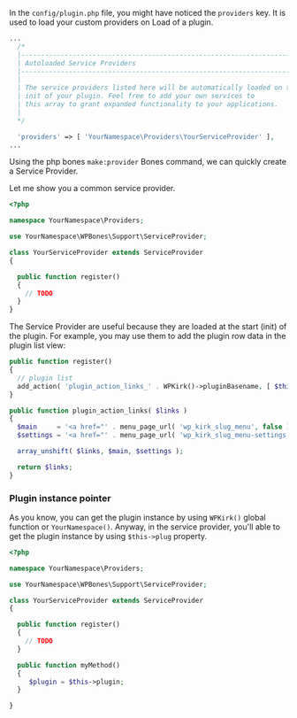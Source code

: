 In the `config/plugin.php` file, you might have noticed the `providers` key. It is used to load your custom providers on Load of a plugin.

```php
...
  /*
  |--------------------------------------------------------------------------
  | Autoloaded Service Providers
  |--------------------------------------------------------------------------
  |
  | The service providers listed here will be automatically loaded on the
  | init of your plugin. Feel free to add your own services to
  | this array to grant expanded functionality to your applications.
  |
  */

  'providers' => [ 'YourNamespace\Providers\YourServiceProvider' ],
... 
```

Using the php bones `make:provider` Bones command, we can quickly create a Service Provider.

Let me show you a common service provider.

```php
<?php

namespace YourNamespace\Providers;

use YourNamespace\WPBones\Support\ServiceProvider;

class YourServiceProvider extends ServiceProvider
{

  public function register()
  {
    // TODO
  }
}

``` 

The Service Provider are useful because they are loaded at the start (init) of the plugin. For example, you may use them to add the plugin row data in the plugin list view:

```php
public function register()
{
  // plugin list
  add_action( 'plugin_action_links_' . WPKirk()->pluginBasename, [ $this, 'plugin_action_links' ], 10, 4 );
}

public function plugin_action_links( $links )
{
  $main     = '<a href="' . menu_page_url( 'wp_kirk_slug_menu', false ) . '">' . __( 'Main' ) . '</a>';
  $settings = '<a href="' . menu_page_url( 'wp_kirk_slug_menu-settings', false ) . '">' . __( 'Settings' ) . '</a>';

  array_unshift( $links, $main, $settings );

  return $links;
}
```
### Plugin instance pointer

As you know, you can get the plugin instance by using `WPKirk()` global function or `YourNamespace()`. Anyway, in the service provider, you'll able to get the plugin instance by using `$this->plug` property.

```php
<?php

namespace YourNamespace\Providers;

use YourNamespace\WPBones\Support\ServiceProvider;

class YourServiceProvider extends ServiceProvider
{

  public function register()
  {
    // TODO
  }

  public function myMethod()
  {
     $plugin = $this->plugin;
  }

}

``` 

